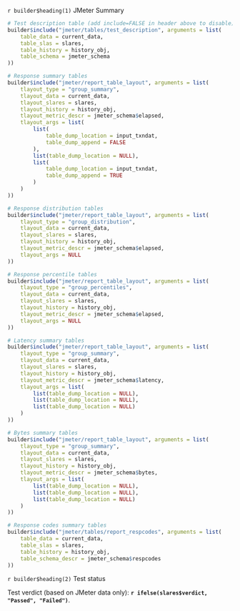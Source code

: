 
`r builder$heading(1)` JMeter Summary

```r
# Test description table (add include=FALSE in header above to disable)
builder$include("jmeter/tables/test_description", arguments = list(
    table_data = current_data,
    table_slas = slares,
    table_history = history_obj,
    table_schema = jmeter_schema
))
```

```r
# Response summary tables
builder$include("jmeter/report_table_layout", arguments = list(
    tlayout_type = "group_summary",
    tlayout_data = current_data,
    tlayout_slares = slares,
    tlayout_history = history_obj,
    tlayout_metric_descr = jmeter_schema$elapsed,
    tlayout_args = list(
        list(
            table_dump_location = input_txndat,
            table_dump_append = FALSE
        ),
        list(table_dump_location = NULL),
        list(
            table_dump_location = input_txndat,
            table_dump_append = TRUE
        )
    )
))
```

```r
# Response distribution tables
builder$include("jmeter/report_table_layout", arguments = list(
    tlayout_type = "group_distribution",
    tlayout_data = current_data,
    tlayout_slares = slares,
    tlayout_history = history_obj,
    tlayout_metric_descr = jmeter_schema$elapsed,
    tlayout_args = NULL
))
```

```r
# Response percentile tables
builder$include("jmeter/report_table_layout", arguments = list(
    tlayout_type = "group_percentiles",
    tlayout_data = current_data,
    tlayout_slares = slares,
    tlayout_history = history_obj,
    tlayout_metric_descr = jmeter_schema$elapsed,
    tlayout_args = NULL
))
```

```r
# Latency summary tables
builder$include("jmeter/report_table_layout", arguments = list(
    tlayout_type = "group_summary",
    tlayout_data = current_data,
    tlayout_slares = slares,
    tlayout_history = history_obj,
    tlayout_metric_descr = jmeter_schema$latency,
    tlayout_args = list(
        list(table_dump_location = NULL),
        list(table_dump_location = NULL),
        list(table_dump_location = NULL)
    )
))
```

```r
# Bytes summary tables
builder$include("jmeter/report_table_layout", arguments = list(
    tlayout_type = "group_summary",
    tlayout_data = current_data,
    tlayout_slares = slares,
    tlayout_history = history_obj,
    tlayout_metric_descr = jmeter_schema$bytes,
    tlayout_args = list(
        list(table_dump_location = NULL),
        list(table_dump_location = NULL),
        list(table_dump_location = NULL)
    )
))
```

```r
# Response codes summary tables
builder$include("jmeter/tables/report_respcodes", arguments = list(
    table_data = current_data,
    table_slas = slares,
    table_history = history_obj,
    table_schema_descr = jmeter_schema$respcodes
))
```

`r builder$heading(2)` Test status

Test verdict (based on JMeter data only): __`r ifelse(slares$verdict, "Passed", "Failed")`__.
